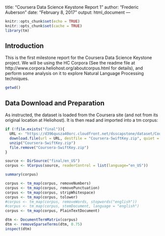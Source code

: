 title: "Coursera Data Science Keystone Report 1"
author: "Frederic Auberson"
date: "February 8, 2017"
output: html_document
---

```r
knitr::opts_chunk$set(echo = TRUE)
knitr::opts_chunk$set(cache = TRUE)
library(tm)

```

## Introduction

This is the first milestone report for the Coursera Data Science Keystone project. We will be using the HC Corpora (See the readme file at http://www.corpora.heliohost.org/aboutcorpus.html for details), and perform some analysis on it to explore Natural Language Processing techniques.

```r
getwd()
```

## Data Download and Preparation

As instructed, the dataset is loaded from the Coursera site (and not from its original location at Heliohost). It is then read and imported into a tm corpus:

```r
if (!file.exists("final")){
  URL <- "https://d396qusza40orc.cloudfront.net/dsscapstone/dataset/Coursera-SwiftKey.zip"
  download.file(url = URL, destfile = "Coursera-SwiftKey.zip", quiet = TRUE)
  unzip("Coursera-SwiftKey.zip")
  file.remove("Coursera-SwiftKey.zip")
}

source <- DirSource("final/en_US")
corpus <- VCorpus(source, readerControl = list(language="en_US"))

summary(corpus)
```

```r
corpus <- tm_map(corpus, removeNumbers)
corpus <- tm_map(corpus, removePunctuation)
corpus <- tm_map(corpus, stripWhitespace)
corpus <- tm_map(corpus, tolower)
#corpus <- tm_map(corpus, removeWords, stopwords("english"))
#corpus <- tm_map(corpus, stemDocument, language = "english")
corpus <- tm_map(corpus, PlainTextDocument)
```

```r
dtm <- DocumentTermMatrix(corpus) 
dtm <- removeSparseTerms(dtm, 0.75)
inspect(dtm)
```
